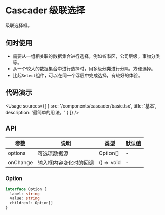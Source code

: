 
# Cascader 级联选择

级联选择框。

## 何时使用

- 需要从一组相关联的数据集合进行选择，例如省市区，公司层级，事物分类等。
- 从一个较大的数据集合中进行选择时，用多级分类进行分隔，方便选择。
- 比起`Select`组件，可以在同一个浮层中完成选择，有较好的体验。

## 代码演示

<Usage
  sources={[
    {
      src: '/components/cascader/basic.tsx',
      title: '基本',
      description: '最简单的用法。'
    }
  ]}
/>

## API

| 参数     | 说明                   | 类型       | 默认值 |
| -------- | ---------------------- | ---------- | ------ |
| options  | 可选项数据源           | Option[]   | -      |
| onChange | 输入框内容变化时的回调 | () => void | -      |

### Option

```ts
interface Option {
  label: string
  value: string
  children?: Option[]
}
```
